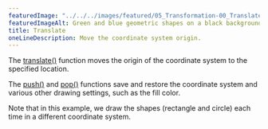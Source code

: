 ---
featuredImage: "../../../images/featured/05_Transformation-00_Translate-thumbnail.png"
featuredImageAlt: Green and blue geometric shapes on a black background.
title: Translate
oneLineDescription: Move the coordinate system origin.
---

The
<a href="https://p5js.org/reference/p5/translate">translate()</a>
function moves the origin of the coordinate system to the specified
location.

The
<a href="https://p5js.org/reference/p5/push">push()</a>
and
<a href="https://p5js.org/reference/p5/pop">pop()</a>
functions save and restore the coordinate system and various
other drawing settings, such as the fill color.

Note that in this example, we draw the shapes (rectangle and
circle) each time in a different coordinate system.